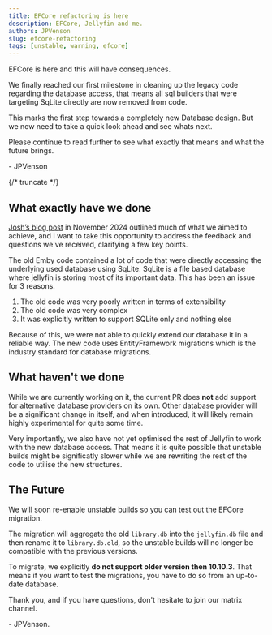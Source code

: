 ```yaml
---
title: EFCore refactoring is here
description: EFCore, Jellyfin and me.
authors: JPVenson
slug: efcore-refactoring
tags: [unstable, warning, efcore]
---
```


EFCore is here and this will have consequences.

We finally reached our first milestone in cleaning up the legacy code regarding the database access, that means all sql builders that were targeting SqLite directly are now removed from code.  

This marks the first step towards a completely new Database design. But we now need to take a quick look ahead and see whats next.

Please continue to read further to see what exactly that means and what the future brings.

\- JPVenson

{/* truncate */}

## What exactly have we done

[Josh’s blog post](../../2024/11-03-efcore-refactoring-incoming/index.mdx) in November 2024 outlined much of what we aimed to achieve, and I want to take this opportunity to address the feedback and questions we've received, clarifying a few key points.  

The old Emby code contained a lot of code that were directly accessing the underlying used database using SqLite. 
SqLite is a file based database where jellyfin is storing most of its important data.
This has been an issue for 3 reasons.
1. The old code was very poorly written in terms of extensibility
2. The old code was very complex
3. It was explicitly written to support SQLite only and nothing else  

Because of this, we were not able to quickly extend our database it in a reliable way. The new code uses EntityFramework migrations which is the industry standard for database migrations.  

## What haven't we done

While we are currently working on it, the current PR does __not__ add support for alternative database providers on its own. 
Other database provider will be a significant change in itself, and when introduced, it will likely remain highly experimental for quite some time.  

Very importantly, we also have not yet optimised the rest of Jellyfin to work with the new database access. That means it is quite possible that unstable builds might be significatly slower while we are rewriting the rest of the code to utilise the new structures.  



## The Future

We will soon re-enable unstable builds so you can test out the EFCore migration. 

The migration will aggregate the old `library.db` into the `jellyfin.db` file and then rename it to `library.db.old`, so the unstable builds will no longer be compatible with the previous versions.  


To migrate, we explicitly __do not support older version then 10.10.3__. That means if you want to test the migrations, you have to do so from an up-to-date database.

Thank you, and if you have questions, don't hesitate to join our matrix channel.  


\- JPVenson.